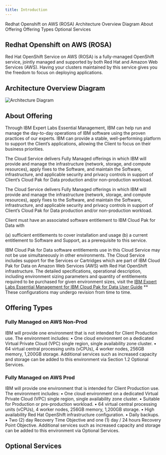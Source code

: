 ```yaml
---
title: Introduction
---
```

<AnchorLinks>
  <AnchorLink> Redhat Openshift on AWS (ROSA) </AnchorLink>
  <AnchorLink> Architecture Overview Diagram </AnchorLink>
  <AnchorLink> About Offering </AnchorLink>
  <AnchorLink> Offering Types</AnchorLink>
  <AnchorLink> Optional Services</AnchorLink>

</AnchorLinks>


## Redhat Openshift on AWS (ROSA)
Red Hat OpenShift Service on AWS (ROSA) is a fully-managed OpenShift service, jointly managed and supported by both Red Hat and Amazon Web Services (AWS). Having your clusters maintained by this service gives you the freedom to focus on deploying applications.

## Architecture Overview Diagram
![Architecture Diagram](arch.drawio.png)

## About Offering
Through IBM Expert Labs Essential Management, IBM can help run and manage the day-to-day operations of IBM software using the proven practices of our experts. IBM can provide a stable, well-performing platform to support the Client’s applications, allowing the Client to focus on their business priorities.

The Cloud Service delivers Fully Managed offerings in which IBM will provide and manage the infrastructure (network, storage, and compute resources), apply fixes to the Software, and maintain the Software, infrastructure, and applicable security and privacy controls in support of Client’s Cloud Pak for Data production and/or non-production workload.

The Cloud Service delivers Fully Managed offerings in which IBM will provide and manage the infrastructure (network, storage, and compute resources), apply fixes to the Software, and maintain the Software, infrastructure, and applicable security and privacy controls in support of Client’s Cloud Pak for Data production and/or non-production workload.

Client must have an associated software entitlement to IBM Cloud Pak for Data with

(a) sufficient entitlements to cover installation and usage
(b) a current entitlement to Software and Support, as a prerequisite to this service.

IBM Cloud Pak for Data software entitlements use in this Cloud Service may not be use simultaneously in other environments.
The Cloud Service includes support for the Services or Cartridges which are part of IBM Cloud Pak for Data on Amazon Web Services (AWS) with Red Hat OpenShift infrastructure.
The detailed specifications, operational description, including environment sizing parameters and quantity of entitlements required to be purchased for given environment sizes, visit the [IBM Expert Labs Essential Management for IBM Cloud Pak for Data User Guide](https://www.ibm.com/support/pages/node/6541038)
** These configurations may undergo revision from time to time.
## Offering Types
### Fully Managed on AWS Non-Prod
IBM will provide one environment that is not intended for Client Production use.
The environment includes:
• One cloud environment on a dedicated Virtual Private Cloud (VPC) single region, single availability zone cluster.
•	64 virtual central processing units (vCPUs), 4 worker nodes, 256GB memory, 1,200GB storage.
Additional services such as increased capacity and storage can be added to this environment via Section 1.2 Optional Services.

### Fully Managed on AWS Prod
IBM will provide one environment that is intended for Client Production use. The environment includes:
•	One cloud environment on a dedicated Virtual Private Cloud (VPC) single region, single availability zone cluster.
•	Suitable for Production or pre-production workload.
•	64 virtual central processing units (vCPUs), 4 worker nodes, 256GB memory, 1,200GB storage.
•	High availability Red Hat OpenShift infrastructure configuration.
•	Daily backups.
•	Two (2) day Recovery Time Objective and one (1) day / 24 hours Recovery Point Objective.
Additional services such as increased capacity and storage can be added to this environment via  Optional Services.

## Optional Services
